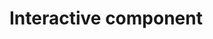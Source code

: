 # Interactive component

<script src="https://d3js.org/d3.v6.min.js"></script>

<div id='plot'> </div>

<script>

var svg = d3.select('div#plot').append('svg').attr('id', 'svg1').attr('width', 1000).attr('height', 600)
		  
		svg.append('rect').attr('x', 20).attr('y', 20).attr('width', 960).attr('height', 600).attr('fill', '#f7f2ee')
		
		const ys = d3.scaleLinear()
	  	 .domain([0, 600])
         .range([600, 0]);
		
		var whichstate = 0
		
		
    var svg = d3.select('body').select('svg')

    start()
    
    function choice(){
      svg.append('rect').attr('x', 20).attr('y', 20).attr('width', 960).attr('height', 600).attr('fill', '#f7f2ee')
      
     svg.append('text').attr('x', 230).attr('y', ys(100)).text('Choose informtaion you want to know')
       .attr('font-size', '20px')
       
       svg.append('text').attr('id', 'CovidTesT').attr('x', 130).attr('y',ys(400)).text('Covid Tests').attr('font-size','25px')

       svg.append('circle').attr('cx', 190).attr('cy',ys(320)).attr('r', 20).attr('stroke', 'red').attr('fill', 'yellow')
       
       svg.append('rect').attr('x', 187.5).attr('y', ys(350)).attr('height', 20).attr('width', 5)
       svg.append('circle').attr('cx', 190).attr('cy', ys(350)).attr('r', 5).attr('stroke' ,'yellow')
       
       svg.append('rect').attr('x', 187.5).attr('y', ys(310)).attr('height', 20).attr('width', 5)
       svg.append('circle').attr('cx', 190).attr('cy', ys(289)).attr('r', 5).attr('stroke' ,'yellow')
       
       svg.append('rect').attr('x', 158).attr('y', ys(320.5)).attr('height', 5).attr('width', 20)
       svg.append('circle').attr('cx', 228).attr('cy', ys(318)).attr('r', 5).attr('stroke' ,'yellow')
       
       svg.append('rect').attr('x', 203.5).attr('y', ys(320.5)).attr('height', 5).attr('width', 20)
       svg.append('circle').attr('cx', 155).attr('cy', ys(318.5)).attr('r', 5).attr('stroke' ,'yellow')
       
       
       svg.append('rect').attr('x', 370).attr('y', ys(360)).attr('height', 80).attr('width', 20).attr('fill', 'blue')
       svg.append('rect').attr('x', 400).attr('y', ys(340)).attr('height', 60).attr('width', 20).attr('fill', 'red')
        
         svg.append('text').attr('id', 'Electiondata').attr('x', 315).attr('y', ys(400)).text('Elevtion Voting').attr('font-size', '25px')
         
         svg.append('text').attr('id','Residencedata').attr('x', 530).attr('y', ys(400)).text('Work Residence').attr('font-size', '25px')
        
        svg.append('rect').attr('x', 600).attr('y', ys(340)).attr('height',60).attr('width', 60).attr('fill', "white").attr('stroke', 'black')
        
        svg.append('line').attr('x1', 600).attr('y1', ys(340)).attr('x2', 630).attr('y2', ys(370)).attr('stroke', 'black')
        
        svg.append('line').attr('x1', 660).attr('y1', ys(340)).attr('x2', 630).attr('y2', ys(370)).attr('stroke', 'black')
        
        svg.append('rect').attr('x', 620).attr('y', ys(310)).attr('height',30).attr('width', 20).attr('fill', "white").attr('stroke', 'black')
        
        svg.append('circle').attr('cx', 625).attr('cy', ys(290)).attr('r', 2)
        
         
        d3.select('#CovidTesT').on('click', function(){
          showdataCovid()
        })
        
        d3.select('#Electiondata').on('click', function(){
          showdataElection()
        })
        
         d3.select('#Residencedata').on('click', function(){
          showdataResidence()
        })
        
    }
    
    function showdataResidence(){
          var i = whichstate
      
      svg.append('rect').attr('x', 20).attr('y', 20).attr('width', 960).attr('height', 600).attr('fill', '#f7f2ee')
         
        d3.csv('Work_Residence.csv').then(function(d){
         
	       svg.append('text').attr('x', 160).attr('y', ys(540)).text('Work Residence Statistics for NYS in '+ d[i]['Geographic']).attr('font-size', '20px')
        var Totallabor = parseInt(d[i]['Total_Labor'])
        var Withresidence = parseInt(d[i]['With_Residence'])
        var Workin = parseInt(d[i]['Work_in_PoR'])
         var Workout = parseInt(d[i]['Worked_outside_PoR'])
         var noresidence = parseInt(d[i]['No_Residence'])
         
         
	       var max = d3.max([Withresidence, Workin, Workout, noresidence])
	       
	       var ys2 = d3.scaleLinear()
	  	   .domain([0, max])
         .range([0, 400]);
	        
	        svg.append('text').attr('x', 450).attr('y', ys(400)).text('Totle Labor : ' + Totallabor).attr('font-size', '25px')
	        
	        svg.append('text').attr('x', 150).attr('y', ys(80)).text('With Residence')
	        svg.append('text').attr('x', 290).attr('y', ys(80)).text('No Residence')
	        
	        svg.append('rect').attr('x', 180).attr('y', 500-ys2(Withresidence)).attr('height', ys2(Withresidence)).attr('width', 60).attr('fill', 'lightgreen')
	        svg.append('rect').attr('x', 310).attr('y', 500 - ys2(noresidence)).attr('height', ys2(noresidence)).attr('width', 60).attr('fill', 'grey')
	        svg.append('rect').attr('x', 180).attr('y', 500-ys2(Workin)).attr('height', ys2(Workin)).attr('width', 60).attr('fill', 'lightblue')
	        
	        svg.append('text').attr('x', 190).attr('y', 500-ys2(Workin)).text(Workin)
	        svg.append('text').attr('x', 50).attr('y', ys(140)).text('Worked in')
	       svg.append('text').attr('x', 50).attr('y', ys(120)).text('County of')
	       svg.append('text').attr('x', 50).attr('y', ys(100)).text('Residence')
	         
	       svg.append('text').attr('x', 35).attr('y', ys(480)).text('Worked Outside')
	       svg.append('text').attr('x', 50).attr('y', ys(460)).text('County of')
	       svg.append('text').attr('x', 50).attr('y', ys(440)).text('Residence')
	         
	         
	        svg.append('text').attr('x', 190).attr('y', 490-ys2(Withresidence)).text(Withresidence)
	        
	        svg.append('text').attr('x', 320).attr('y', 490-ys2(noresidence)).text(noresidence)
           
    })
      
      
    }
    
function showdataElection()
{
var i = whichstate
      
svg.append('rect').attr('x', 20).attr('y', 20).attr('width', 960).attr('height', 600).attr('fill', '#f7f2ee')
      
d3.csv('President2020.csv').then(function(d){
         
         
svg.append('text').attr('x', 160).attr('y', ys(540)).text('Election vote in 2020 in '+ d[i]['County']).attr('font-size', '20px')

var Bidenvote = parseInt(d[i]['Biden(DEM)'])+parseInt(d[i]['Biden(WOR)'] )
var Trumpvote = parseInt(d[i]['Trump(REP)'])+parseInt(d[i]['Trump(CON)'])

         
var max = d3.max([Bidenvote, Trumpvote])
	       
var ys2 = d3.scaleLinear()
	  	   .domain([0, max])
         .range([0, 400]);
	        
	        svg.append('text').attr('x', 180).attr('y', ys(80)).text('Biden').attr('font-size','20px')
	        svg.append('text').attr('x', 280).attr('y', ys(80)).text(' Trump').attr('font-size','20px')
	        
	        svg.append('rect').attr('x', 180).attr('y', 500-ys2(Bidenvote)).attr('height', ys2(Bidenvote)).attr('width', 60).attr('fill', 'Blue')
	        svg.append('rect').attr('x', 280).attr('y', 500 - ys2(Trumpvote)).attr('height', ys2(Trumpvote)).attr('width', 60).attr('fill', 'red')
	         
	        svg.append('text').attr('x', 190).attr('y', 490-ys2(Bidenvote)).text(Bidenvote)
	        
	        svg.append('text').attr('x', 290).attr('y', 490-ys2(Trumpvote)).text(Trumpvote)
      
      })
}
    
    function showdataCovid(){
    
       svg.append('rect').attr('x', 20).attr('y', 20).attr('width', 960).attr('height', 600).attr('fill', '#f7f2ee')
      
      d3.csv('NYS_Covid_Case_1128.csv', function(d){
		  return{
		    TestDate : d.date,
        County : d.County,
        New_Positives : +d.New_Positives,
        Cumulative_Positives : +d.Cumulative_Positives,
        Tests_Performed : +d.Tests_Performed,
        Cumulative_Tests_Performed : +d.Cumulative_Tests_Performed

		  };
		  
		  }).then(function(data){
      
       svg.append('text').attr('x', 160).attr('y', ys(500)).text('Statistics for Covid-19 for '+state+' at Nov.28').attr('font-size', '25px')
	    
	    
	     svg.append('text').attr('x',200).attr('y', ys(400)).text('New tested positives is : ' + data[i]['New_Positives'])
	     svg.append('text').attr('x',200).attr('y', ys(300)).text('Total tested positive is : ' + data[i]['Cumulative_Positives'])
	     svg.append('text').attr('x',200).attr('y', ys(200)).text('New test performed is : ' + data[i]['Tests_Performed'])
	     svg.append('text').attr('x',200).attr('y', ys(100)).text('Totle test performed is : ' + data[i]['Cumulative_Tests_Performed'])
	        
      })
    }
    
    function  start(){
        
       svg.append("rect")
        .attr("x",30)
        .attr("y",ys(530))
        .attr('id', 'Albany1')
        .attr('height', 30)
        .attr('width', 55)
        .attr('fill', 'white')
        .attr('stroke', 'black')
       
       svg.append("text")
        .attr("x",35)
        .attr("y",ys(510))
        .attr('id', 'Albany')
        .text('Albany')
        .attr("stroke","black")
        .attr("font-size", "15px")
        
        d3.select('#Albany').on('click', function(){
          whichstate = 0
          
        svg.select('#Albany').transition().duration(300).attr('y', ys(540)).transition().duration(300).attr('y', ys(510)).transition().duration(200).attr('y', ys(520)).transition().duration(300).attr('y', ys(510)).transition().duration(300).attr('y', ys(515)).transition().duration(400).attr('y', ys(510)).on('end', choice)        
          
        })
        
       svg.append("rect")
        .attr("x",100)
        .attr("y",ys(530))
        .attr('id', 'Allegany1')
        .attr('height', 30)
        .attr('width', 70)
       .attr('fill', 'white')
        .attr('stroke', 'black')
        
       svg.append("text")
        .attr("x",108)
        .attr("y",ys(510))
        .attr('id', 'Allegany')
        .text('Allegany')
        .attr("stroke","black")
        .attr("font-size", "15px")
        
         d3.select('#Allegany').on('click', function(){
          whichstate = 1
          
              choice()     
          
        })
        
        svg.append("rect")
        .attr("x",185)
        .attr("y",ys(530))
        .attr('id', 'Bronx1')
        .attr('height', 30)
        .attr('width', 60)
        .attr('fill', 'white')
        .attr('stroke', 'black')
        
       svg.append("text")
        .attr("x",195)
        .attr("y",ys(510))
        .attr('id', 'Bronx')
        .text('Bronx')
        .attr("stroke","black")
        .attr("font-size", "15px")
       
        d3.select('#Bronx').on('click', function(){
          whichstate = 2
          
              choice()     
          
        })
       
          svg.append("rect")
        .attr("x",260)
        .attr("y",ys(530))
        .attr('id', 'Broome1')
        .attr('height', 30)
        .attr('width', 65)
        .attr('fill', 'white')
        .attr('stroke', 'black')
        
       svg.append("text")
        .attr("x",268)
        .attr("y",ys(510))
        .attr('id', 'Broome')
        .text('Broome')
        .attr("stroke","black")
        .attr("font-size", "15px")
      
          d3.select('#Broome').on('click', function(){
          whichstate = 3
          
              choice()     
          
        })
      
      
      svg.append("rect")
        .attr("x",345)
        .attr("y",ys(530))
        .attr('id', 'Cattaraugus1')
        .attr('height', 30)
        .attr('width', 90)
        .attr('fill', 'white')
        .attr('stroke', 'black')
        
       svg.append("text")
        .attr("x",350)
        .attr("y",ys(510))
        .attr('id', 'Cattaraugus')
        .text('Cattaraugus')
        .attr("stroke","black")
        .attr("font-size", "15px")  
      
          d3.select('#Cattaraugus').on('click', function(){
          whichstate = 4
          
              choice()     
          
        })  
      
      svg.append("rect")
        .attr("x",455)
        .attr("y",ys(530))
        .attr('id', 'Cayuga1')
        .attr('height', 30)
        .attr('width', 60)
        .attr('fill', 'white')
        .attr('stroke', 'black')
        
       svg.append("text")
        .attr("x", 460)
        .attr("y",ys(510))
        .attr('id', 'Cayuga')
        .text('Cayuga')
        .attr("stroke","black")
        .attr("font-size", "15px")  
      
      
           
          d3.select('#Cayuga').on('click', function(){
          whichstate = 5
          
              choice()     
          
        })  
      
      svg.append("rect")
        .attr("x", 535)
        .attr("y",ys(530))
        .attr('id', 'Chautauqua1')
        .attr('height', 30)
        .attr('width', 90)
        .attr('fill', 'white')
        .attr('stroke', 'black')
        
       svg.append("text")
        .attr("x", 540)
        .attr("y",ys(510))
        .attr('id', 'Chautauqua')
        .text('Chautauqua')
        .attr("stroke","black")
        .attr("font-size", "15px")
        
             
          d3.select('#Chautauqua').on('click', function(){
          whichstate = 6
          
              choice()     
          
        })    
        
        
      svg.append("rect")
        .attr("x", 30)
        .attr("y",ys(480))
        .attr('id', 'Chemung1')
        .attr('height', 30)
        .attr('width', 75)
        .attr('fill', 'white')
        .attr('stroke', 'black')
        
       svg.append("text")
        .attr("x", 35)
        .attr("y",ys(460))
        .attr('id', 'Chemung')
        .text('Chemung')
        .attr("stroke","black")
        .attr("font-size", "15px")
        
        d3.select('#Chemung').on('click', function(){
          whichstate = 7
          
              choice()     
          
        })    
        
        
         svg.append("rect")
        .attr("x", 125)
        .attr("y",ys(480))
        .attr('id', 'Chenango1')
        .attr('height', 30)
        .attr('width', 75)
        .attr('fill', 'white')
        .attr('stroke', 'black')
        
       svg.append("text")
        .attr("x", 130)
        .attr("y",ys(460))
        .attr('id', 'Chenango')
        .text('Chenango')
        .attr("stroke","black")
        .attr("font-size", "15px")
        
            d3.select('#Chenango').on('click', function(){
          whichstate = 8
          
              choice()     
          
        })   
        
       svg.append("rect")
        .attr("x", 220)
        .attr("y",ys(480))
        .attr('id', 'Clinton1')
        .attr('height', 30)
        .attr('width', 60)
        .attr('fill', 'white')
        .attr('stroke', 'black')
        
       svg.append("text")
        .attr("x", 228)
        .attr("y",ys(460))
        .attr('id', 'Clinton')
        .text('Clinton')
        .attr("stroke","black")
        .attr("font-size", "15px")
        
        d3.select('#Clinton').on('click', function(){
          whichstate = 9
          
              choice()     
          
        })   
        
      svg.append("rect")
        .attr("x", 300)
        .attr("y",ys(480))
        .attr('id', 'Columbia1')
        .attr('height', 30)
        .attr('width', 80)
        .attr('fill', 'white')
        .attr('stroke', 'black')
        
       svg.append("text")
        .attr("x", 308)
        .attr("y",ys(460))
        .attr('id', 'Columbia')
        .text('Columbia')
        .attr("stroke","black")
        .attr("font-size", "15px")
        
        d3.select('#Columbia').on('click', function(){
          whichstate = 10
          
              choice()     
          
        })   
        
      svg.append("rect")
        .attr("x", 400)
        .attr("y",ys(480))
        .attr('id', 'Cortland1')
        .attr('height', 30)
        .attr('width', 70)
        .attr('fill', 'white')
        .attr('stroke', 'black')
        
       svg.append("text")
        .attr("x", 408)
        .attr("y",ys(460))
        .attr('id', 'Cortland')
        .text('Cortland')
        .attr("stroke","black")
        .attr("font-size", "15px")
        
        d3.select('#Cortland').on('click', function(){
          whichstate = 11
          
              choice()     
          
        })   
        
        
       svg.append("rect")
        .attr("x", 490)
        .attr("y",ys(480))
        .attr('id', 'Delaware1')
        .attr('height', 30)
        .attr('width', 70)
        .attr('fill', 'white')
        .attr('stroke', 'black')
        
       svg.append("text")
        .attr("x", 495)
        .attr("y",ys(460))
        .attr('id', 'Delaware')
        .text('Delaware')
        .attr("stroke","black")
        .attr("font-size", "15px") 
      
        d3.select('#Delaware').on('click', function(){
          whichstate = 12
          choice()     
        })   
      
      svg.append("rect")
        .attr("x", 30)
        .attr("y",ys(430))
        .attr('id', 'Dutchess1')
        .attr('height', 30)
        .attr('width', 70)
        .attr('fill', 'white')
        .attr('stroke', 'black')
        
       svg.append("text")
        .attr("x", 35)
        .attr("y",ys(410))
        .attr('id', 'Dutchess')
        .text('Dutchess')
        .attr("stroke","black")
        .attr("font-size", "15px") 
        
        d3.select('#Dutchess').on('click', function(){
          whichstate = 13
          choice()     
        })   
        
        svg.append("rect")
        .attr("x", 120)
        .attr("y",ys(430))
        .attr('id', 'Erie1')
        .attr('height', 30)
        .attr('width', 40)
        .attr('fill', 'white')
        .attr('stroke', 'black')
        
       svg.append("text")
        .attr("x", 128)
        .attr("y",ys(410))
        .attr('id', 'Erie')
        .text('Erie')
        .attr("stroke","black")
        .attr("font-size", "15px") 
        
        d3.select('#Erie').on('click', function(){
          whichstate = 14
          choice()     
        })   
        
       svg.append("rect")
        .attr("x", 180)
        .attr("y",ys(430))
        .attr('id', 'Essex1')
        .attr('height', 30)
        .attr('width', 50)
        .attr('fill', 'white')
        .attr('stroke', 'black')
        
       svg.append("text")
        .attr("x", 185)
        .attr("y",ys(410))
        .attr('id', 'Essex')
        .text('Essex')
        .attr("stroke","black")
        .attr("font-size", "15px") 
        
        d3.select('#Essex').on('click', function(){
          whichstate = 15
          choice()     
        })    
        
      svg.append("rect")
        .attr("x", 250)
        .attr("y",ys(430))
        .attr('id', 'Franklin1')
        .attr('height', 30)
        .attr('width', 70)
        .attr('fill', 'white')
        .attr('stroke', 'black')
        
       svg.append("text")
        .attr("x", 258)
        .attr("y",ys(410))
        .attr('id', 'Franklin')
        .text('Franklin')
        .attr("stroke","black")
        .attr("font-size", "15px") 
        
        d3.select('#Franklin').on('click', function(){
          whichstate = 16
          choice()     
        })          
        
        svg.append("rect")
        .attr("x", 340)
        .attr("y",ys(430))
        .attr('id', 'Fulton1')
        .attr('height', 30)
        .attr('width', 60)
        .attr('fill', 'white')
        .attr('stroke', 'black')
        
       svg.append("text")
        .attr("x", 348)
        .attr("y",ys(410))
        .attr('id', 'Fulton')
        .text('Fulton')
        .attr("stroke","black")
        .attr("font-size", "15px") 
        
        d3.select('#Fulton').on('click', function(){
          whichstate = 17
          choice()     
        })         
      
       svg.append("rect")
        .attr("x", 420)
        .attr("y",ys(430))
        .attr('id', 'Genesee1')
        .attr('height', 30)
        .attr('width', 70)
        .attr('fill', 'white')
        .attr('stroke', 'black')
        
       svg.append("text")
        .attr("x", 425)
        .attr("y",ys(410))
        .attr('id', 'Genesee')
        .text('Genesee')
        .attr("stroke","black")
        .attr("font-size", "15px") 
        
       d3.select('#Genesee').on('click', function(){
          whichstate = 18
          choice()     
        })   
      
        
        
      svg.append("rect")
        .attr("x", 510)
        .attr("y",ys(430))
        .attr('id', 'Greene1')
        .attr('height', 30)
        .attr('width', 60)
        .attr('fill', 'white')
        .attr('stroke', 'black')
        
       svg.append("text")
        .attr("x", 515)
        .attr("y",ys(410))
        .attr('id', 'Greene')
        .text('Greene')
        .attr("stroke","black")
        .attr("font-size", "15px") 
        
     d3.select('#Greene').on('click', function(){
          whichstate = 19
          choice()     
        })       
        
        svg.append("rect")
        .attr("x", 30)
        .attr("y",ys(380))
        .attr('id', 'Hamilton1')
        .attr('height', 30)
        .attr('width', 70)
        .attr('fill', 'white')
        .attr('stroke', 'black')
        
       svg.append("text")
        .attr("x", 35)
        .attr("y",ys(360))
        .attr('id', 'Hamilton')
        .text('Hamilton')
        .attr("stroke","black")
        .attr("font-size", "15px") 
        
          d3.select('#Hamilton').on('click', function(){
          whichstate = 20
          choice()     
        })       
        
        
       svg.append("rect")
        .attr("x", 120)
        .attr("y",ys(380))
        .attr('id', 'Herkimer1')
        .attr('height', 30)
        .attr('width', 70)
        .attr('fill', 'white')
        .attr('stroke', 'black')
        
       svg.append("text")
        .attr("x", 125)
        .attr("y",ys(360))
        .attr('id', 'Herkimer')
        .text('Herkimer')
        .attr("stroke","black")
        .attr("font-size", "15px") 
        
      d3.select('#Herkimer').on('click', function(){
          whichstate = 21
          choice()     
        })       
        
        svg.append("rect")
        .attr("x", 210)
        .attr("y",ys(380))
        .attr('id', 'Jefferson1')
        .attr('height', 30)
        .attr('width', 70)
        .attr('fill', 'white')
        .attr('stroke', 'black')
        
       svg.append("text")
        .attr("x", 215)
        .attr("y",ys(360))
        .attr('id', 'Jefferson')
        .text('Jefferson')
        .attr("stroke","black")
        .attr("font-size", "15px") 
        
      d3.select('#Jefferson').on('click', function(){
          whichstate = 22
          choice()     
        })   
        
        
        svg.append("rect")
        .attr("x", 300)
        .attr("y",ys(380))
        .attr('id', 'Kings1')
        .attr('height', 30)
        .attr('width', 50)
        .attr('fill', 'white')
        .attr('stroke', 'black')
        
       svg.append("text")
        .attr("x", 305)
        .attr("y",ys(360))
        .attr('id', 'Kings')
        .text('Kings')
        .attr("stroke","black")
        .attr("font-size", "15px") 
        
  d3.select('#Kings').on('click', function(){
          whichstate = 23
          choice()     
        })  
        
        svg.append("rect")
        .attr("x", 370)
        .attr("y",ys(380))
        .attr('id', 'Lewis1')
        .attr('height', 30)
        .attr('width', 50)
        .attr('fill', 'white')
        .attr('stroke', 'black')
        
       svg.append("text")
        .attr("x", 375)
        .attr("y",ys(360))
        .attr('id', 'Lewis')
        .text('Lewis')
        .attr("stroke","black")
        .attr("font-size", "15px") 
        
          d3.select('#Lewis').on('click', function(){
          whichstate = 24
          choice()     
        })  
        
        svg.append("rect")
        .attr("x", 440)
        .attr("y",ys(380))
        .attr('id', 'Livingston1')
        .attr('height', 30)
        .attr('width', 80)
        .attr('fill', 'white')
        .attr('stroke', 'black')
        
       svg.append("text")
        .attr("x", 445)
        .attr("y",ys(360))
        .attr('id', 'Livingston')
        .text('Livingston')
        .attr("stroke","black")
        .attr("font-size", "15px") 
 
      d3.select('#Livingston').on('click', function(){
          whichstate = 25
          choice()     
        })          
       svg.append("rect")
        .attr("x", 540)
        .attr("y",ys(380))
        .attr('id', 'Madison1')
        .attr('height', 30)
        .attr('width', 70)
        .attr('fill', 'white')
        .attr('stroke', 'black')
        
       svg.append("text")
        .attr("x", 548)
        .attr("y",ys(360))
        .attr('id', 'Madison')
        .text('Madison')
        .attr("stroke","black")
        .attr("font-size", "15px") 

      d3.select('#Madison').on('click', function(){
          whichstate = 26
          choice()     
        })   
        
       svg.append("rect")
        .attr("x", 30)
        .attr("y",ys(330))
        .attr('id', 'Monroe1')
        .attr('height', 30)
        .attr('width', 60)
        .attr('fill', 'white')
        .attr('stroke', 'black')
        
       svg.append("text")
        .attr("x", 35)
        .attr("y",ys(310))
        .attr('id', 'Monroe')
        .text('Monroe')
        .attr("stroke","black")
        .attr("font-size", "15px") 

      d3.select('#Monroe').on('click', function(){
          whichstate = 27
          choice()     
        })   
        
      svg.append("rect")
        .attr("x", 110)
        .attr("y",ys(330))
        .attr('id', 'Montgomery1')
        .attr('height', 30)
        .attr('width', 90)
        .attr('fill', 'white')
        .attr('stroke', 'black')
        
       svg.append("text")
        .attr("x", 112)
        .attr("y",ys(310))
        .attr('id', 'Montgomery')
        .text('Montgomery')
        .attr("stroke","black")
        .attr("font-size", "15px") 
  
      d3.select('#Montgomery').on('click', function(){
          whichstate = 28
          choice()     
        })           
        
      svg.append("rect")
        .attr("x", 220)
        .attr("y",ys(330))
        .attr('id', 'Nassau1')
        .attr('height', 30)
        .attr('width', 60)
        .attr('fill', 'white')
        .attr('stroke', 'black')
        
       svg.append("text")
        .attr("x", 225)
        .attr("y",ys(310))
        .attr('id', 'Nassau')
        .text('Nassau')
        .attr("stroke","black")
        .attr("font-size", "15px") 

      d3.select('#Nassau').on('click', function(){
          whichstate = 29
          choice()     
        })   
        
        svg.append("rect")
        .attr("x", 300)
        .attr("y",ys(330))
        .attr('id', 'New York City1')
        .attr('height', 30)
        .attr('width', 110)
        .attr('fill', 'white')
        .attr('stroke', 'black')
        
       svg.append("text")
        .attr("x", 308)
        .attr("y",ys(310))
        .attr('id', 'New_York_City')
        .text('New York City')
        .attr("stroke","black")
        .attr("font-size", "15px") 

      d3.select('#New_York_City').on('click', function(){
          whichstate = 30
          choice()     
        })   
        
       svg.append("rect")
        .attr("x", 430)
        .attr("y",ys(330))
        .attr('id', 'Niagara1')
        .attr('height', 30)
        .attr('width', 60)
        .attr('fill', 'white')
        .attr('stroke', 'black')
        
       svg.append("text")
        .attr("x", 435)
        .attr("y",ys(310))
        .attr('id', 'Niagara')
        .text('Niagara')
        .attr("stroke","black")
        .attr("font-size", "15px") 

      d3.select('#Niagara').on('click', function(){
          whichstate = 31
          choice()     
        })    
        
        
      svg.append("rect")
        .attr("x", 510)
        .attr("y",ys(330))
        .attr('id', 'Oneida1')
        .attr('height', 30)
        .attr('width', 60)
        .attr('fill', 'white')
        .attr('stroke', 'black')
        
       svg.append("text")
        .attr("x", 515)
        .attr("y",ys(310))
        .attr('id', 'Oneida')
        .text('Oneida')
        .attr("stroke","black")
        .attr("font-size", "15px") 

      d3.select('#Oneida').on('click', function(){
          whichstate = 32
          choice()     
        })   
        
      svg.append("rect")
        .attr("x", 580)
        .attr("y",ys(330))
        .attr('id', 'Onondaga1')
        .attr('height', 30)
        .attr('width', 80)
        .attr('fill', 'white')
        .attr('stroke', 'black')
        
       svg.append("text")
        .attr("x", 585)
        .attr("y",ys(310))
        .attr('id', 'Onondaga')
        .text('Onondaga')
        .attr("stroke","black")
        .attr("font-size", "15px") 
  
      d3.select('#Onondaga').on('click', function(){
          whichstate = 33
          choice()     
        })     
        
       svg.append("rect")
        .attr("x", 30)
        .attr("y",ys(280))
        .attr('id', 'Ontario1')
        .attr('height', 30)
        .attr('width', 60)
        .attr('fill', 'white')
        .attr('stroke', 'black')
        
       svg.append("text")
        .attr("x", 35)
        .attr("y",ys(260))
        .attr('id', 'Ontario')
        .text('Ontario')
        .attr("stroke","black")
        .attr("font-size", "15px") 

      d3.select('#Ontario').on('click', function(){
          whichstate = 34
          choice()     
        })     
        
      svg.append("rect")
        .attr("x", 110)
        .attr("y",ys(280))
        .attr('id', 'Orange1')
        .attr('height', 30)
        .attr('width', 60)
        .attr('fill', 'white')
        .attr('stroke', 'black')
        
       svg.append("text")
        .attr("x", 115)
        .attr("y",ys(260))
        .attr('id', 'Orange')
        .text('Orange')
        .attr("stroke","black")
        .attr("font-size", "15px") 

      d3.select('#Orange').on('click', function(){
          whichstate = 35
          choice()     
        })  
        
      svg.append("rect")
        .attr("x", 190)
        .attr("y",ys(280))
        .attr('id', 'Orleans1')
        .attr('height', 30)
        .attr('width', 60)
        .attr('fill', 'white')
        .attr('stroke', 'black')
        
       svg.append("text")
        .attr("x", 195)
        .attr("y",ys(260))
        .attr('id', 'Orleans')
        .text('Orleans')
        .attr("stroke","black")
        .attr("font-size", "15px") 

      d3.select('#Orleans').on('click', function(){
          whichstate = 36
          choice()     
        })  
        
        svg.append("rect")
        .attr("x", 270)
        .attr("y",ys(280))
        .attr('id', 'Oswego1')
        .attr('height', 30)
        .attr('width', 60)
        .attr('fill', 'white')
        .attr('stroke', 'black')
        
       svg.append("text")
        .attr("x", 273)
        .attr("y",ys(260))
        .attr('id', 'Oswego')
        .text('Oswego')
        .attr("stroke","black")
        .attr("font-size", "15px") 
 
      d3.select('#Oswego').on('click', function(){
          whichstate = 37
          choice()     
        })   
        
      svg.append("rect")
        .attr("x", 350)
        .attr("y",ys(280))
        .attr('id', 'Otsego1')
        .attr('height', 30)
        .attr('width', 60)
        .attr('fill', 'white')
        .attr('stroke', 'black')
        
       svg.append("text")
        .attr("x", 358)
        .attr("y",ys(260))
        .attr('id', 'Otsego')
        .text('Otsego')
        .attr("stroke","black")
        .attr("font-size", "15px") 

      d3.select('#Otsego').on('click', function(){
          whichstate = 38
          choice()     
        })   
        
      svg.append("rect")
        .attr("x", 430)
        .attr("y",ys(280))
        .attr('id', 'Putnam1')
        .attr('height', 30)
        .attr('width', 60)
        .attr('fill', 'white')
        .attr('stroke', 'black')
        
       svg.append("text")
        .attr("x", 435)
        .attr("y",ys(260))
        .attr('id', 'Putnam')
        .text('Putnam')
        .attr("stroke","black")
        .attr("font-size", "15px") 
 
       d3.select('#Putnam').on('click', function(){
          whichstate = 39
          choice()     
        })   
        
        svg.append("rect")
        .attr("x", 510)
        .attr("y",ys(280))
        .attr('id', 'Queens1')
        .attr('height', 30)
        .attr('width', 60)
        .attr('fill', 'white')
        .attr('stroke', 'black')
        
       svg.append("text")
        .attr("x", 515)
        .attr("y",ys(260))
        .attr('id', 'Queens')
        .text('Queens')
        .attr("stroke","black")
        .attr("font-size", "15px") 
        
        d3.select('#Queens').on('click', function(){
          whichstate = 40
          choice()     
        })   
 
        svg.append("rect")
        .attr("x", 590)
        .attr("y",ys(280))
        .attr('id', 'Rensselaer1')
        .attr('height', 30)
        .attr('width', 80)
        .attr('fill', 'white')
        .attr('stroke', 'black')
        
       svg.append("text")
        .attr("x", 593)
        .attr("y",ys(260))
        .attr('id', 'Rensselaer')
        .text('Rensselaer')
        .attr("stroke","black")
        .attr("font-size", "15px") 

        d3.select('#Rensselaer').on('click', function(){
          whichstate = 41
          choice()     
        })    
        
        svg.append("rect")
        .attr("x", 30)
        .attr("y",ys(230))
        .attr('id', 'Richmond1')
        .attr('height', 30)
        .attr('width', 80)
        .attr('fill', 'white')
        .attr('stroke', 'black')
        
       svg.append("text")
        .attr("x", 35)
        .attr("y",ys(210))
        .attr('id', 'Richmond')
        .text('Richmond')
        .attr("stroke","black")
        .attr("font-size", "15px") 

        d3.select('#Richmond').on('click', function(){
          whichstate = 42
          choice()     
        })    

        
       svg.append("rect")
        .attr("x", 130)
        .attr("y",ys(230))
        .attr('id', 'Rockland1')
        .attr('height', 30)
        .attr('width', 80)
        .attr('fill', 'white')
        .attr('stroke', 'black')
        
       svg.append("text")
        .attr("x", 138)
        .attr("y",ys(210))
        .attr('id', 'Rockland')
        .text('Rockland')
        .attr("stroke","black")
        .attr("font-size", "15px") 


        d3.select('#Rockland').on('click', function(){
          whichstate = 43
          choice()     
        })           
        
      svg.append("rect")
        .attr("x", 230)
        .attr("y",ys(230))
        .attr('id', 'St. Lawrence1')
        .attr('height', 30)
        .attr('width', 98)
        .attr('fill', 'white')
        .attr('stroke', 'black')
        
       svg.append("text")
        .attr("x", 235)
        .attr("y",ys(210))
        .attr('id', 'StLawrence')
        .text('St. Lawrence')
        .attr("stroke","black")
        .attr("font-size", "15px") 
 

        d3.select('#StLawrence').on('click', function(){
          whichstate = 44
          choice()     
        })    
        
      svg.append("rect")
        .attr("x", 340)
        .attr("y",ys(230))
        .attr('id', 'Saratoga1')
        .attr('height', 30)
        .attr('width', 70)
        .attr('fill', 'white')
        .attr('stroke', 'black')
        
       svg.append("text")
        .attr("x", 345)
        .attr("y",ys(210))
        .attr('id', 'Saratoga')
        .text('Saratoga')
        .attr("stroke","black")
        .attr("font-size", "15px") 
  
        d3.select('#Saratoga').on('click', function(){
          whichstate = 45
          choice()     
        })    
        
      svg.append("rect")
        .attr("x", 430)
        .attr("y",ys(230))
        .attr('id', 'Schenectady1')
        .attr('height', 30)
        .attr('width', 95)
        .attr('fill', 'white')
        .attr('stroke', 'black')
        
       svg.append("text")
        .attr("x", 435)
        .attr("y",ys(210))
        .attr('id', 'Schenectady')
        .text('Schenectady')
        .attr("stroke","black")
        .attr("font-size", "15px") 

        d3.select('#Schenectady').on('click', function(){
          whichstate = 46
          choice()     
        })    
        
       svg.append("rect")
        .attr("x", 540)
        .attr("y",ys(230))
        .attr('id', 'Schoharie1')
        .attr('height', 30)
        .attr('width', 75)
        .attr('fill', 'white')
        .attr('stroke', 'black')
        
       svg.append("text")
        .attr("x", 545)
        .attr("y",ys(210))
        .attr('id', 'Schoharie')
        .text('Schoharie')
        .attr("stroke","black")
        .attr("font-size", "15px") 

        d3.select('#Schoharie').on('click', function(){
          whichstate = 47
          choice()     
        })    
        
       svg.append("rect")
        .attr("x", 30)
        .attr("y",ys(180))
        .attr('id', 'Schuyler1')
        .attr('height', 30)
        .attr('width', 70)
        .attr('fill', 'white')
        .attr('stroke', 'black')
        
       svg.append("text")
        .attr("x", 35)
        .attr("y",ys(160))
        .attr('id', 'Schuyler')
        .text('Schuyler')
        .attr("stroke","black")
        .attr("font-size", "15px") 

        d3.select('#Schuyler').on('click', function(){
          whichstate = 48
          choice()     
        })    
        
        svg.append("rect")
        .attr("x", 120)
        .attr("y",ys(180))
        .attr('id', 'Seneca1')
        .attr('height', 30)
        .attr('width', 60)
        .attr('fill', 'white')
        .attr('stroke', 'black')
        
       svg.append("text")
        .attr("x", 125)
        .attr("y",ys(160))
        .attr('id', 'Seneca')
        .text('Seneca')
        .attr("stroke","black")
        .attr("font-size", "15px") 

        d3.select('#Seneca').on('click', function(){
          whichstate = 49
          choice()     
        })    
        
       svg.append("rect")
        .attr("x", 200)
        .attr("y",ys(180))
        .attr('id', 'Steuben1')
        .attr('height', 30)
        .attr('width', 65)
        .attr('fill', 'white')
        .attr('stroke', 'black')
        
       svg.append("text")
        .attr("x", 205)
        .attr("y",ys(160))
        .attr('id', 'Steuben')
        .text('Steuben')
        .attr("stroke","black")
        .attr("font-size", "15px") 
 
        d3.select('#Steuben').on('click', function(){
          whichstate = 50
          choice()     
        })     
        
      svg.append("rect")
        .attr("x", 280)
        .attr("y",ys(180))
        .attr('id', 'Suffolk1')
        .attr('height', 30)
        .attr('width', 60)
        .attr('fill', 'white')
        .attr('stroke', 'black')
        
       svg.append("text")
        .attr("x", 288)
        .attr("y",ys(160))
        .attr('id', 'Suffolk')
        .text('Suffolk')
        .attr("stroke","black")
        .attr("font-size", "15px") 

 
        d3.select('#Suffolk').on('click', function(){
          whichstate = 51
          choice()     
        })    
        
       svg.append("rect")
        .attr("x", 360)
        .attr("y",ys(180))
        .attr('id', 'Sullivan1')
        .attr('height', 30)
        .attr('width', 70)
        .attr('fill', 'white')
        .attr('stroke', 'black')
        
       svg.append("text")
        .attr("x", 368)
        .attr("y",ys(160))
        .attr('id', 'Sullivan')
        .text('Sullivan')
        .attr("stroke","black")
        .attr("font-size", "15px") 
 
        d3.select('#Sullivan').on('click', function(){
          whichstate = 52
          choice()     
        })     
        
      svg.append("rect")
        .attr("x", 450)
        .attr("y",ys(180))
        .attr('id', 'Tioga1')
        .attr('height', 30)
        .attr('width', 50)
        .attr('fill', 'white')
        .attr('stroke', 'black')
        
       svg.append("text")
        .attr("x", 458)
        .attr("y",ys(160))
        .attr('id', 'Tioga')
        .text('Tioga')
        .attr("stroke","black")
        .attr("font-size", "15px") 
 
 
        d3.select('#Tioga').on('click', function(){
          whichstate = 53
          choice()     
        })   
        
       svg.append("rect")
        .attr("x", 520)
        .attr("y",ys(180))
        .attr('id', 'Tompkins1')
        .attr('height', 30)
        .attr('width', 80)
        .attr('fill', 'white')
        .attr('stroke', 'black')
        
       svg.append("text")
        .attr("x", 528)
        .attr("y",ys(160))
        .attr('id', 'Tompkins')
        .text('Tompkins')
        .attr("stroke","black")
        .attr("font-size", "15px") 
 
        d3.select('#Tompkins').on('click', function(){
          whichstate = 54
          choice()     
        })    
        
       svg.append("rect")
        .attr("x", 30)
        .attr("y",ys(130))
        .attr('id', 'Ulster1')
        .attr('height', 30)
        .attr('width', 50)
        .attr('fill', 'white')
        .attr('stroke', 'black')
        
       svg.append("text")
        .attr("x", 35)
        .attr("y",ys(110))
        .attr('id', 'Ulster')
        .text('Ulster')
        .attr("stroke","black")
        .attr("font-size", "15px") 
     
        d3.select('#Ulster').on('click', function(){
          whichstate = 55
          choice()     
        })    

        
      svg.append("rect")
        .attr("x", 100)
        .attr("y",ys(130))
        .attr('id', 'Warren1')
        .attr('height', 30)
        .attr('width', 60)
        .attr('fill', 'white')
        .attr('stroke', 'black')
        
       svg.append("text")
        .attr("x", 108)
        .attr("y",ys(110))
        .attr('id', 'Warren')
        .text('Warren')
        .attr("stroke","black")
        .attr("font-size", "15px") 
       
        d3.select('#Warren').on('click', function(){
          whichstate = 56
          choice()     
        })    

        
      svg.append("rect")
        .attr("x", 180)
        .attr("y",ys(130))
        .attr('id', 'Washington1')
        .attr('height', 30)
        .attr('width', 90)
        .attr('fill', 'white')
        .attr('stroke', 'black')
        
       svg.append("text")
        .attr("x", 185)
        .attr("y",ys(110))
        .attr('id', 'Washington')
        .text('Washington')
        .attr("stroke","black")
        .attr("font-size", "15px") 
 
        d3.select('#Washington').on('click', function(){
          whichstate = 57
          choice()     
        })     
        
       svg.append("rect")
        .attr("x", 290)
        .attr("y",ys(130))
        .attr('id', 'Wayne1')
        .attr('height', 30)
        .attr('width', 60)
        .attr('fill', 'white')
        .attr('stroke', 'black')
        
       svg.append("text")
        .attr("x", 298)
        .attr("y",ys(110))
        .attr('id', 'Wayne')
        .text('Wayne')
        .attr("stroke","black")
        .attr("font-size", "15px") 
 
        d3.select('#Wayne').on('click', function(){
          whichstate = 58
          choice()     
        })      
        
      svg.append("rect")
        .attr("x", 370)
        .attr("y",ys(130))
        .attr('id', 'Westchester1')
        .attr('height', 30)
        .attr('width', 95)
        .attr('fill', 'white')
        .attr('stroke', 'black')
        
       svg.append("text")
        .attr("x", 375)
        .attr("y",ys(110))
        .attr('id', 'Westchester')
        .text('Westchester')
        .attr("stroke","black")
        .attr("font-size", "15px") 
  
        d3.select('#Westchester').on('click', function(){
          whichstate = 59
          choice()     
        })      
               
       svg.append("rect")
        .attr("x", 480)
        .attr("y",ys(130))
        .attr('id', 'Wyoming1')
        .attr('height', 30)
        .attr('width', 75)
        .attr('fill', 'white')
        .attr('stroke', 'black')
        
       svg.append("text")
        .attr("x", 488)
        .attr("y",ys(110))
        .attr('id', 'Wyoming')
        .text('Wyoming')
        .attr("stroke","black")
        .attr("font-size", "15px") 
    
        d3.select('#Wyoming').on('click', function(){
          whichstate = 60
          choice()     
        })       
        
       svg.append("rect")
        .attr("x", 575)
        .attr("y",ys(130))
        .attr('id', 'Yates1')
        .attr('height', 30)
        .attr('width', 50)
        .attr('fill', 'white')
        .attr('stroke', 'black')
        
       svg.append("text")
        .attr("x", 583)
        .attr("y",ys(110))
        .attr('id', 'Yates')
        .text('Yates')
        .attr("stroke","black")
        .attr("font-size", "15px") 
 
         d3.select('#Yates').on('click', function(){
          whichstate = 61
          choice()     
        })    
        
        
      svg.append("text")
        .attr("x", 100)
        .attr("y",ys(30))
        .attr('id', 'inst')
        .text('Click on name of county to view data')
        .attr("stroke","black")
        .attr("font-size", "30px") 
      
    }

</script>